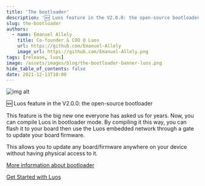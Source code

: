 ```yaml
---
title: 'The bootloader'
description: '🆕 Luos feature in the V2.0.0: the open-source bootloader'
slug: the-bootloader
authors:
  - name: Emanuel Allely
    title: Co-founder & COO @ Luos
    url: https://github.com/Emanuel-Allely
    image_url: https://github.com/Emanuel-Allely.png
tags: [release, luos]
image: /assets/images/blog/the-bootloader-banner-luos.png
hide_table_of_contents: false
date: 2021-12-13T10:00
---
```


![img alt](/assets/images/blog/bootloader-luos.png)

🆕 Luos feature in the V2.0.0: the open-source bootloader

<!--truncate-->

This feature is the big new one everyone has asked us for years. Now, you can compile Luos in bootloader mode. By compiling it this way, you can flash it to your board then use the Luos embedded network through a gate to update your board firmware.

This allows you to update any board/firmware anywhere on your device without having physical access to it.

[More information about bootloader](/docs/tools/boot)

[Get Started with Luos](/tutorials/get-started)
